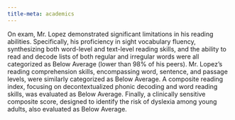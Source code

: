 ```yaml
---
title-meta: academics
---
```


On exam, Mr. Lopez demonstrated significant limitations in his reading abilities. Specifically, his proficiency in sight vocabulary fluency, synthesizing both word-level and text-level reading skills, and the ability to read and decode lists of both regular and irregular words were all categorized as Below Average (lower than 98% of his peers). Mr. Lopez's reading comprehension skills, encompassing word, sentence, and passage levels, were similarly categorized as Below Average. A composite reading index, focusing on decontextualized phonic decoding and word reading skills, was evaluated as Below Average. Finally, a clinically sensitive composite score, designed to identify the risk of dyslexia among young adults, also evaluated as Below Average.
